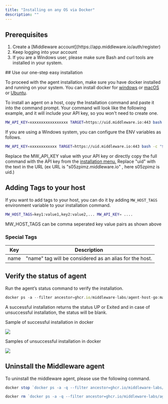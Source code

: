 ```yaml
---
title: "Installing on any OS via Docker"
description: ""
---
```



## Prerequisites


<ol>
    <li>Create a [Middleware account](https://app.middleware.io/auth/register) </li>
    <li>Keep logging into your account  </li>
    <li>If you are a Windows user, please make sure Bash and curl tools are installed in your system. </li>
</ol>
## Use our one-step easy installation

<p>To proceed with the agent installation, make sure you have docker installed and running on your system. You can install docker for <a href="https://docs.docker.com/desktop/install/windows-install/">windows</a> or <a href="https://docs.docker.com/desktop/install/mac-install/" >macOS</a> or <a href="https://docs.docker.com/engine/install/ubuntu/">Ubuntu</a>. </p>

<p>To install an agent on a host, copy the  Installation command and paste it into the command prompt. Your command will look like the following example, and it will include your API key, so you won't need to create one.</p>





```bash
MW_API_KEY=xxxxxxxxxxxxxxxxx TARGET=https://uid.middleware.io:443 bash -c "$(curl -L https://install.middleware.io/scripts/docker-install.sh)"
```

<p>If you are using a Windows system, you can configure the ENV variables as follows.</p>

```bash
MW_API_KEY=xxxxxxxxxxxx TARGET=https://uid.middleware.io:443 bash -c "$(curl -L https://install.middleware.io/scripts/docker-install.sh)"
```
<Info>Replace the MW_API_KEY value with your API key or directly copy the full command with the API key from the <a href="https://app.middleware.io/auth/login" rel="nofollow noopener noreferrer" target="_blank" translate="no">installation menu.</a></Info>
<Info>Replace "uid" with the text in the URL (ex URL is "s05zpimz.middleware.io" , here s05zpimz is uid.)</Info>

## Adding Tags to your host

If you want to add tags to your host, you can do it by adding `MW_HOST_TAGS` environment variable to your installation command.


```bash
MW_HOST_TAGS=key1:value1,key2:value2,... MW_API_KEY= ....
```

MW_HOST_TAGS can be comma seperated key value pairs as shown above

### Special Tags

| Key | Description |
| --- | --- |
| name | "name" tag will be considered as an alias for the host.

## Verify the status of agent
<p>Run the agent’s status command to verify the installation.</p>


```javascript Shell
docker ps -a --filter ancestor=ghcr.io/middleware-labs/agent-host-go:master
```

<p>A successful installation returns the status UP or Exited and in case of unsuccessful installation, the status will be blank. </p>
<p>Sample of successful installation in docker</p>

<img src="/images/agent-installation/success-docker.png" />

<p>Samples of unsuccessful installation in docker</p>

<img src="/images/agent-installation/fail-docker.png" />


## Uninstall the Middleware agent
<p>To uninstall the middleware agent, please use the following command.</p>

```javascript Shell
docker stop `docker ps -a -q --filter ancestor=ghcr.io/middleware-labs/agent-host-go:master`
```

```javascript Shell
docker rm `docker ps -a -q --filter ancestor=ghcr.io/middleware-labs/agent-host-go:master`
```









